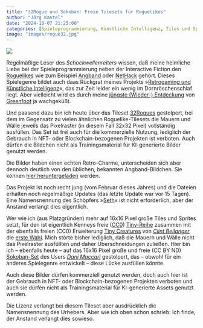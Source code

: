 ```yaml
---
title: "32Rogue und Sokoban: Freie Tilesets für Roguelikes"
author: "Jörg Kantel"
date: "2024-10-07 21:25:00"
categories: [Spieleprogrammierung, Künstliche Intelligenz, Tiles und Sprites]
image: "images/rogue32.jpg"
---
```


[![](images/rogue32-b.jpg)](https://img.itch.zone/aW1hZ2UvMjU1NjE4Ny8xNTgyODk2MC5wbmc=/original/68vQkO.png)

Regelmäßige Leser des *Schockwellenreiters* wissen, daß meine heimliche Liebe bei der Spieleprogrammierung neben der Interactive Fiction den [Roguelikes](http://cognitiones.kantel-chaos-team.de/medien/retrogames/rogue.html) wie zum Beispiel [Angband](http://cognitiones.kantel-chaos-team.de/medien/retrogames/angband.html) oder [NetHack](http://cognitiones.kantel-chaos-team.de/medien/retrogames/nethack.html) gehört. Dieses Spielegenre bildet auch daas Rückgrat meines Projekts »[Retrogaming und Künstliche Intelligenz](https://kantel.github.io/posts/2023120301_retrogaming_ki/)«, das zur Zeit leider ein wenig im Dornröschenschlaf liegt. Aber vielleicht wird es durch meine [jüngste (Wieder-) Entdeckung](https://kantel.github.io/posts/2024093001_greenfoot_revisited/) von [Greenfoot](http://cognitiones.kantel-chaos-team.de/programmierung/creativecoding/greenfoot.html) ja wachgeküßt.

Und paasend dazu bin ich heute über das Tileset [32Rogues](https://sethbb.itch.io/32rogues) gestolpert, bei dem im Gegensatz zu vielen ähnlichen Roguelike-Tilesets die Mauern und Wälle jeweils das Pixelraster (in diesem Fall 32x32&nbsp;Pixel) vollständig ausfüllen. Das Set ist frei auch für die kommerzielle Nutzung, lediglich der Gebrauch in NFT- oder Blockchain-bezogenen Projekten ist verboten. Auch dürfen die Bildchen nicht als Trainingsmaterial für KI-generierte Bilder genutzt werden.

Die Bilder haben einen echten Retro-Charme, unterscheiden sich aber dennoch deutlich von den üblichen, bekannten Angband-Bildchen. Sie können [hier heruntergeladen](https://sethbb.itch.io/32rogues) werden.

Das Projekt ist noch recht jung (vom Februar dieses Jahres) und die Dateien erhalten noch regelmäßige Updates (das letzte Update war vor 15 Tagen). Eine Namensnennung des Schöpfers »[Seth](https://sethbb.itch.io/)« ist nicht erforderlich, aber der Anstand verlangt dies eigentlich.

Wer wie ich (aus Platzgründen) mehr auf 16x16&nbsp;Pixel große Tiles und Sprites setzt, für den ist eigentlich Kenneys freie ([CC0](https://creativecommons.org/publicdomain/zero/1.0/)) [Tiny-Reihe](https://kenney.nl/assets/series:Tiny) zusammen mit der ebenfalls freien (CC0) Erweiterung [Tiny Creatures](https://clintbellanger.itch.io/tiny-creatures) von *[Clint Bellanger](https://clintbellanger.net/)* die [erste Wahl](https://kantel.github.io/posts/2024031901_tiny_creatures/). Mich störte bisher lediglich, daß die Mauern und Wälle nicht das Pixelraster ausfüllten und daher Überschneidungen zuließen. Hier bin ich -- ebenfalls heute -- auf das 16x16&nbsp;Pixel große und freie (CC&nbsp;BY&nbsp;ND) [Sokoban-Set](https://dani-maccari.itch.io/sokoban-tileset) des Users *[Dani Maccari](https://dani-maccari.itch.io/)* gestolpert, das -- obwohl für ein anderes Spielegenre entwickelt -- diese Lücke ausfüllen könnte.

Auch diese Bilder dürfen kommerziell genutzt werden, doch auch hier ist der Gebrauch in NFT- oder Blockchain-bezogenen Projekten verboten und auch sie dürfen nicht als Trainingsmaterial für KI-generierte Assets genutzt werden.

Die Lizenz verlangt bei diesem Tileset aber ausdrücklich die Namensnennung des Urhebers. Aber wie ich oben schon schrieb: Ich finde, der Anstand verlangt dies sowieso.
